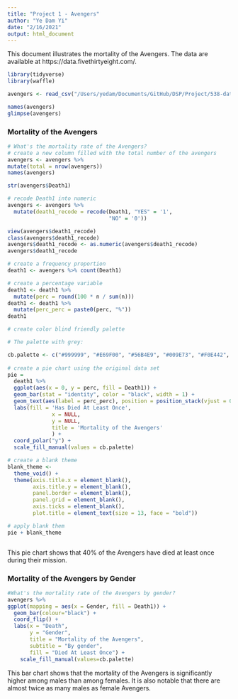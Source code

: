 ```yaml
---
title: "Project 1 - Avengers"
author: "Ye Dam Yi"
date: "2/16/2021"
output: html_document
---
```


This document illustrates the mortality of the Avengers. The data are available at https://data.fivethirtyeight.com/.


```r
library(tidyverse)
library(waffle)
```

```r
avengers <- read_csv("/Users/yedam/Documents/GitHub/DSP/Project/538-data/avengers/avengers.csv")
```

```r
names(avengers)
glimpse(avengers)
```

### Mortality of the Avengers 
```r


# What's the mortality rate of the Avengers?
# create a new column filled with the total number of the avengers
avengers <- avengers %>% 
mutate(total = nrow(avengers))
names(avengers)         

str(avengers$Death1)

# recode Death1 into numeric
avengers <- avengers %>% 
  mutate(death1_recode = recode(Death1, "YES" = '1',
                                "NO" = '0'))

view(avengers$death1_recode)
class(avengers$death1_recode)
avengers$death1_recode <- as.numeric(avengers$death1_recode)
avengers$death1_recode

```


```r
# create a frequency proportion
death1 <- avengers %>% count(Death1)

# create a percentage variable
death1 <- death1 %>% 
  mutate(perc = round(100 * n / sum(n)))
death1 <- death1 %>% 
  mutate(perc_perc = paste0(perc, "%"))
death1

# create color blind friendly palette

# The palette with grey:

cb.palette <- c("#999999", "#E69F00", "#56B4E9", "#009E73", "#F0E442", "#0072B2", "#D55E00", "#CC79A7")
                   
# create a pie chart using the original data set
pie = 
  death1 %>% 
  ggplot(aes(x = 0, y = perc, fill = Death1)) +
  geom_bar(stat = "identity", color = "black", width = 1) + 
  geom_text(aes(label = perc_perc), position = position_stack(vjust = 0.5)) +
  labs(fill = 'Has Died At Least Once', 
              x = NULL, 
              y = NULL, 
              title = 'Mortality of the Avengers'
              ) +
  coord_polar("y") +
  scale_fill_manual(values = cb.palette)

# create a blank theme
blank_theme <- 
  theme_void() + 
  theme(axis.title.x = element_blank(),
        axis.title.y = element_blank(),
        panel.border = element_blank(),
        panel.grid = element_blank(),
        axis.ticks = element_blank(),
        plot.title = element_text(size = 13, face = "bold"))

# apply blank them
pie + blank_theme



```

This pie chart shows that 40% of the Avengers have died at least once during their mission. 



### Mortality of the Avengers by Gender
```r

#What's the mortality rate of the Avengers by gender?
avengers %>% 
ggplot(mapping = aes(x = Gender, fill = Death1)) +
  geom_bar(colour="black") +
  coord_flip() +
  labs(x = "Death",
       y = "Gender",
       title = "Mortality of the Avengers",
       subtitle = "By gender",
       fill = "Died At Least Once") + 
    scale_fill_manual(values=cb.palette)


```

This bar chart shows that the mortality of the Avengers is significantly higher among males than among females. It is also notable that there are almost twice as many males as female Avengers. 

